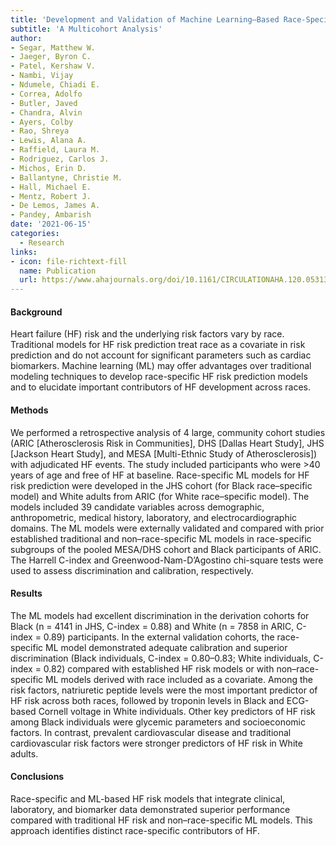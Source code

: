 ```yaml
---
title: 'Development and Validation of Machine Learning–Based Race-Specific Models to Predict 10-Year Risk of Heart Failure'
subtitle: 'A Multicohort Analysis'
author:
- Segar, Matthew W.
- Jaeger, Byron C.
- Patel, Kershaw V.
- Nambi, Vijay
- Ndumele, Chiadi E.
- Correa, Adolfo
- Butler, Javed
- Chandra, Alvin
- Ayers, Colby
- Rao, Shreya
- Lewis, Alana A.
- Raffield, Laura M.
- Rodriguez, Carlos J.
- Michos, Erin D.
- Ballantyne, Christie M.
- Hall, Michael E.
- Mentz, Robert J.
- De Lemos, James A.
- Pandey, Ambarish
date: '2021-06-15'
categories:
  - Research
links:
- icon: file-richtext-fill
  name: Publication
  url: https://www.ahajournals.org/doi/10.1161/CIRCULATIONAHA.120.053134
---
```


#### Background

Heart failure (HF) risk and the underlying risk factors vary by race. Traditional models for HF risk prediction treat race as a covariate in risk prediction and do not account for significant parameters such as cardiac biomarkers. Machine learning (ML) may offer advantages over traditional modeling techniques to develop race-specific HF risk prediction models and to elucidate important contributors of HF development across races.

#### Methods

We performed a retrospective analysis of 4 large, community cohort studies (ARIC \[Atherosclerosis Risk in Communities\], DHS \[Dallas Heart Study\], JHS \[Jackson Heart Study\], and MESA \[Multi-Ethnic Study of Atherosclerosis\]) with adjudicated HF events. The study included participants who were \>40 years of age and free of HF at baseline. Race-specific ML models for HF risk prediction were developed in the JHS cohort (for Black race–specific model) and White adults from ARIC (for White race–specific model). The models included 39 candidate variables across demographic, anthropometric, medical history, laboratory, and electrocardiographic domains. The ML models were externally validated and compared with prior established traditional and non–race-specific ML models in race-specific subgroups of the pooled MESA/DHS cohort and Black participants of ARIC. The Harrell C-index and Greenwood-Nam-D'Agostino chi-square tests were used to assess discrimination and calibration, respectively.

#### Results

The ML models had excellent discrimination in the derivation cohorts for Black (n = 4141 in JHS, C-index = 0.88) and White (n = 7858 in ARIC, C-index = 0.89) participants. In the external validation cohorts, the race-specific ML model demonstrated adequate calibration and superior discrimination (Black individuals, C-index = 0.80–0.83; White individuals, C-index = 0.82) compared with established HF risk models or with non–race-specific ML models derived with race included as a covariate. Among the risk factors, natriuretic peptide levels were the most important predictor of HF risk across both races, followed by troponin levels in Black and ECG-based Cornell voltage in White individuals. Other key predictors of HF risk among Black individuals were glycemic parameters and socioeconomic factors. In contrast, prevalent cardiovascular disease and traditional cardiovascular risk factors were stronger predictors of HF risk in White adults.

#### Conclusions

Race-specific and ML-based HF risk models that integrate clinical, laboratory, and biomarker data demonstrated superior performance compared with traditional HF risk and non–race-specific ML models. This approach identifies distinct race-specific contributors of HF.
